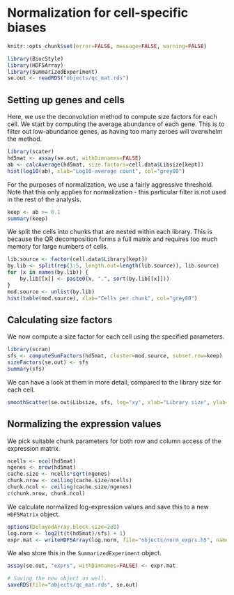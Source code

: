 # Normalization for cell-specific biases

```r
knitr::opts_chunk$set(error=FALSE, message=FALSE, warning=FALSE)
```

```r
library(BiocStyle)
library(HDF5Array)
library(SummarizedExperiment)
se.out <- readRDS("objects/qc_mat.rds")
```

## Setting up genes and cells

Here, we use the deconvolution method to compute size factors for each cell.
We start by computing the average abundance of each gene.
This is to filter out low-abundance genes, as having too many zeroes will overwhelm the method.

```r
library(scater)
hd5mat <- assay(se.out, withDimnames=FALSE)
ab <- calcAverage(hd5mat, size.factors=cell.data$Libsize[kept])
hist(log10(ab), xlab="Log10-average count", col="grey80")
```

For the purposes of normalization, we use a fairly aggressive threshold.
Note that this only applies for normalization - this particular filter is not used in the rest of the analysis.

```r
keep <- ab >= 0.1
summary(keep)
```

We split the cells into chunks that are nested within each library.
This is because the QR decomposition forms a full matrix and requires too much memory for large numbers of cells.

```r
lib.source <- factor(cell.data$Library[kept])
by.lib <- split(rep(1:5, length.out=length(lib.source)), lib.source)
for (x in names(by.lib)) {
    by.lib[[x]] <- paste0(x, ".", sort(by.lib[[x]]))       
}
mod.source <- unlist(by.lib)
hist(table(mod.source), xlab="Cells per chunk", col="grey80")
```

## Calculating size factors

We now compute a size factor for each cell using the specified parameters.

```r
library(scran)
sfs <- computeSumFactors(hd5mat, cluster=mod.source, subset.row=keep)
sizeFactors(se.out) <- sfs
summary(sfs)
```

We can have a look at them in more detail, compared to the library size for each cell.

```r
smoothScatter(se.out$Libsize, sfs, log="xy", xlab="Library size", ylab="Size factors")
```

## Normalizing the expression values 

We pick suitable chunk parameters for both row and column access of the expression matrix. 

```r
ncells <- ncol(hd5mat)
ngenes <- nrow(hd5mat)
cache.size <- ncells*sqrt(ngenes)
chunk.nrow <- ceiling(cache.size/ncells)
chunk.ncol <- ceiling(cache.size/ngenes)
c(chunk.nrow, chunk.ncol)
```

We calculate normalized log-expression values and save this to a new `HDF5Matrix` object.

```r
options(DelayedArray.block.size=2e8)
log.norm <- log2(t(t(hd5mat)/sfs) + 1)
expr.mat <- writeHDF5Array(log.norm, file="objects/norm_exprs.h5", name="neurons", chunk=c(chunk.nrow, chunk.ncol))
```

We also store this in the `SummarizedExperiment` object.

```r
assay(se.out, "exprs", withDimnames=FALSE) <- expr.mat
```

```r
# Saving the new object as well.
saveRDS(file="objects/qc_mat.rds", se.out)
```

